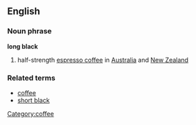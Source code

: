 ==English==

===Noun phrase===
'''long black''' 
# half-strength [[espresso coffee]] in [[Australia]] and [[New Zealand]]

===Related terms===
*[[coffee]]
*[[short black]]
[[Category:coffee]]